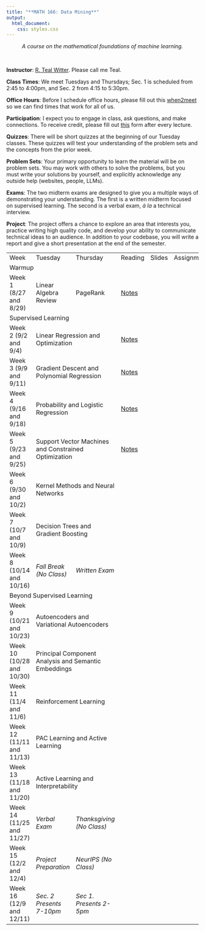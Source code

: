 ```yaml
---
title: "**MATH 166: Data Mining**"
output:
  html_document:
    css: styles.css
---
```


<center>
*A course on the mathematical foundations of machine learning.*
</center>

<br>

<div class="row">
  <div class="col" markdown="1">

  **Instructor**: [R. Teal Witter](https://www.rtealwitter.com/). Please call me Teal.
  
  **Class Times**: We meet Tuesdays and Thursdays; Sec. 1 is scheduled from 2:45 to 4:00pm, and Sec. 2 from 4:15 to 5:30pm.
  
  **Office Hours**: Before I schedule office hours, please fill out this [when2meet](https://www.when2meet.com/?30832039-a1d3K) so we can find times that work for all of us.
  
  **Participation**: I expect you to engage in class, ask questions, and make connections. To receive credit, please fill out [this](https://forms.gle/zQG3iLAqCDTzDyv98) form after every lecture.

  **Quizzes**:
  There will be short quizzes at the beginning of our Tuesday classes. These quizzes will test your understanding of the problem sets and the concepts from the prior week.
    
  </div>
  <div class="col" markdown="1">

  **Problem Sets**: Your primary opportunity to learn the material will be on problem sets. You may work with others to solve the problems, but you must write your solutions by yourself, and explicitly acknowledge any outside help (websites, people, LLMs).

  **Exams**:
  The two midterm exams are designed to give you a multiple ways of demonstrating your understanding. The first is a written midterm focused on supervised learning. The second is a verbal exam, *à la* a technical interview.

  **Project**: The  project offers a chance to explore an area that interests you, practice writing high quality code, and develop your ability to communicate technical ideas to an audience. In addition to your codebase, you will write a report and give a short presentation at the end of the semester. 
  </div>
</div>

<table style="width: 100%; border-collapse: collapse;">
  <tr>
    <td>Week</td>
    <td>Tuesday</td>
    <td>Thursday</td>
    <td>Reading</td>
    <td>Slides</td>
    <td>Assignments</td>
  </tr>

  <tr class="section-header">
    <td colspan="6">Warmup</td>
  </tr>
  <tr>
    <td>Week 1 (8/27 and 8/29)</td>
    <td>Linear Algebra Review</td>
    <td>PageRank</td>
    <td><a href="notes/00_PageRank.qmd">Notes</a></td>
    <td></td>
    <td></td>
  </tr>

  <tr class="section-header">
    <td colspan="6">Supervised Learning</td>
  </tr>
  <tr>
    <td>Week 2 (9/2 and 9/4)</td>
    <td colspan="2">Linear Regression and Optimization</td>
    <td><a href="notes/01_LinearRegression.html">Notes</a></td>
    <td></td>
    <td></td>
  </tr>
  <tr>
    <td>Week 3 (9/9 and 9/11)</td>
    <td colspan="2">Gradient Descent and Polynomial Regression</td>
    <td><a href="notes/02_NonlinearRegression.qmd">Notes</a></td>
    <td></td>
    <td></td>
  </tr>
  <tr>
    <td>Week 4 (9/16 and 9/18)</td>
    <td colspan="2">Probability and Logistic Regression</td>
    <td><a href="notes/03_SupportVectorMachines.qmd">Notes</a></td>
    <td></td>
    <td></td>
  </tr>
  <tr>
    <td>Week 5 (9/23 and 9/25)</td>
    <td colspan="2">Support Vector Machines and Constrained Optimization</td>
    <td><a href="notes/04_LogisticRegression.qmd">Notes</a></td>
    <td></td>
    <td></td>
  </tr>
  <tr>
    <td>Week 6 (9/30 and 10/2)</td>
    <td colspan="2">Kernel Methods and Neural Networks</td>
    <td></td>
    <td></td>
    <td></td>
  </tr>
  <tr>
    <td>Week 7 (10/7 and 10/9)</td>
    <td colspan="2">Decision Trees and Gradient Boosting</td>
    <td></td>
    <td></td>
    <td></td>
  </tr>
  <tr>
    <td>Week 8 (10/14 and 10/16)</td>
    <td><i>Fall Break (No Class)<i></td>
    <td><i>Written Exam<i></td>
    <td></td>
    <td></td>
    <td></td>
  </tr>

  <tr class="section-header">
    <td colspan="6">Beyond Supervised Learning</td>
  </tr>
  <tr>
    <td>Week 9 (10/21 and 10/23)</td>
    <td colspan="2">Autoencoders and Variational Autoencoders</td>
    <td></td>
    <td></td>
    <td></td>
  </tr>
  <tr>
    <td>Week 10 (10/28 and 10/30)</td>
    <td colspan="2">Principal Component Analysis and Semantic Embeddings</td>
    <td></td>
    <td></td>
    <td></td>
  </tr>
  <tr>
    <td>Week 11 (11/4 and 11/6)</td>
    <td colspan="2">Reinforcement Learning</td>
    <td></td>
    <td></td>
    <td></td>
  </tr>
  <tr>
    <td>Week 12 (11/11 and 11/13)</td>
    <td colspan="2">PAC Learning and Active Learning</td>
    <td></td>
    <td></td>
    <td></td>
  </tr>
  <tr>
    <td>Week 13 (11/18 and 11/20)</td>
    <td colspan="2">Active Learning and Interpretability</td>
    <td></td>
    <td></td>
    <td></td>
  </tr>
  <tr>
    <td>Week 14 (11/25 and 11/27)</td>
    <td><i>Verbal Exam<i></td>
    <td><i>Thanksgiving (No Class)<i></td>
    <td></td>
    <td></td>
    <td></td>
  </tr>
  <tr>
    <td>Week 15 (12/2 and 12/4)</td>
    <td><i>Project Preparation<i></td>
    <td><i>NeurIPS (No Class)<i></td>
    <td></td>
    <td></td>
    <td></td>
  </tr>
  <tr>
    <td>Week 16 (12/9 and 12/11)</td>
    <td><i>Sec. 2 Presents 7-10pm<i></td>
    <td><i>Sec 1. Presents 2-5pm<i></td>
    <td></td>
    <td></td>
    <td></td>
  </tr>
</table>

